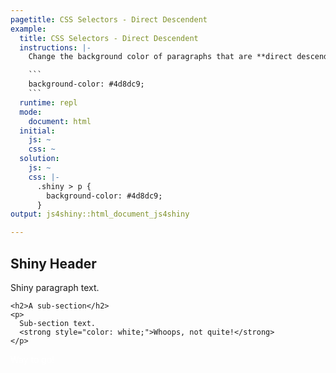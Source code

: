 ```yaml
---
pagetitle: CSS Selectors - Direct Descendent
example:
  title: CSS Selectors - Direct Descendent
  instructions: |-
    Change the background color of paragraphs that are **direct descendents** of `.shiny` to blue:

    ```
    background-color: #4d8dc9;
    ```
  runtime: repl
  mode:
    document: html
  initial:
    js: ~
    css: ~
  solution:
    js: ~
    css: |-
      .shiny > p {
        background-color: #4d8dc9;
      }
output: js4shiny::html_document_js4shiny

---
```

<div><!--for pandoc-->
<section class="shiny">
  <h1>Shiny Header</h1>
  <p>
    Shiny paragraph text.
  </p>
  <div>
    <h2>A sub-section</h2>
    <p>
      Sub-section text.
      <strong style="color: white;">Whoops, not quite!</strong>
    </p>
  </div>
  <p style="color: white;">
    Way to go!
  </p>
</section>

</div><!--for pandoc-->